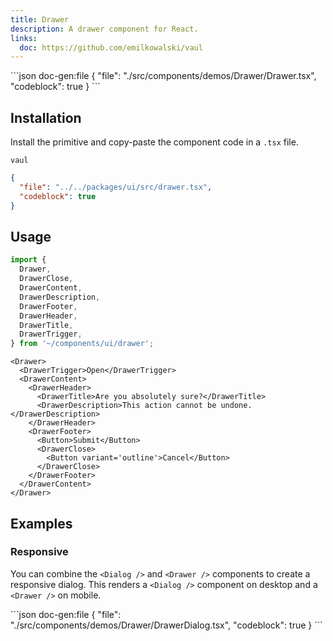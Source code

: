 ```yaml
---
title: Drawer
description: A drawer component for React.
links:
  doc: https://github.com/emilkowalski/vaul
---
```


<ComponentPreview name='drawer'>
```json doc-gen:file
{
  "file": "./src/components/demos/Drawer/Drawer.tsx",
  "codeblock": true
}
```
</ComponentPreview>

## Installation

Install the primitive and copy-paste the component code in a `.tsx` file.

```package-install
vaul
```

<div className='not-prose [&_figure]:max-h-[320px] [&_figure]:overflow-y-auto'>

```json doc-gen:file
{
  "file": "../../packages/ui/src/drawer.tsx",
  "codeblock": true
}
```

</div>

## Usage

```ts
import {
  Drawer,
  DrawerClose,
  DrawerContent,
  DrawerDescription,
  DrawerFooter,
  DrawerHeader,
  DrawerTitle,
  DrawerTrigger,
} from '~/components/ui/drawer';
```

```tsx
<Drawer>
  <DrawerTrigger>Open</DrawerTrigger>
  <DrawerContent>
    <DrawerHeader>
      <DrawerTitle>Are you absolutely sure?</DrawerTitle>
      <DrawerDescription>This action cannot be undone.</DrawerDescription>
    </DrawerHeader>
    <DrawerFooter>
      <Button>Submit</Button>
      <DrawerClose>
        <Button variant='outline'>Cancel</Button>
      </DrawerClose>
    </DrawerFooter>
  </DrawerContent>
</Drawer>
```

## Examples

### Responsive

You can combine the `<Dialog />` and `<Drawer />` components to create a responsive dialog. This renders a `<Dialog />` component on desktop and a `<Drawer />` on mobile.

<ComponentPreview name='drawer-dialog'>
```json doc-gen:file
{
  "file": "./src/components/demos/Drawer/DrawerDialog.tsx",
  "codeblock": true
}
```
</ComponentPreview>
